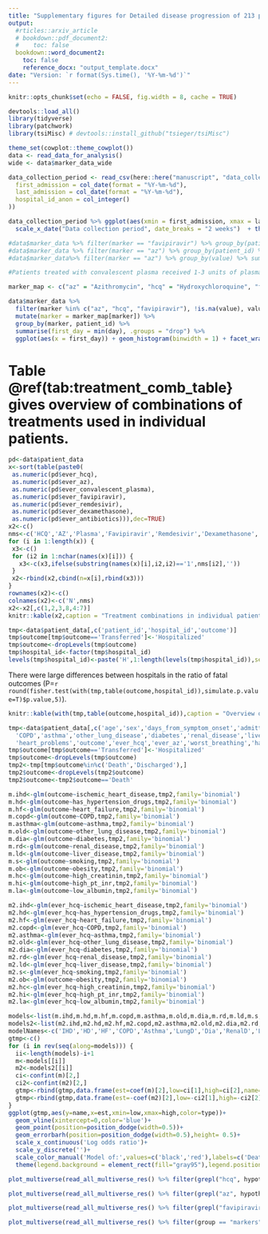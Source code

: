 ```yaml
---
title: "Supplementary figures for Detailed disease progression of 213 patients hospitalized with Covid-19 in the Czech Republic: An exploratory analysis" 
output: 
  #rticles::arxiv_article
  # bookdown::pdf_document2:
  #    toc: false
  bookdown::word_document2: 
    toc: false
    reference_docx: "output_template.docx"
date: "Version: `r format(Sys.time(), '%Y-%m-%d')`"
---
```


```r
knitr::opts_chunk$set(echo = FALSE, fig.width = 8, cache = TRUE)

devtools::load_all()
library(tidyverse)
library(patchwork)
library(tsiMisc) # devtools::install_github("tsieger/tsiMisc")

theme_set(cowplot::theme_cowplot())
data <- read_data_for_analysis()
wide <- data$marker_data_wide

```


```r
data_collection_period <- read_csv(here::here("manuscript", "data_collection_period.csv"), col_types = cols(
  first_admission = col_date(format = "%Y-%m-%d"),
  last_admission = col_date(format = "%Y-%m-%d"),
  hospital_id_anon = col_integer()
))

data_collection_period %>% ggplot(aes(xmin = first_admission, xmax = last_admission, y = hospital_id_anon)) + geom_linerange(size = 3) + scale_y_continuous("Study site")+
  scale_x_date("Data collection period", date_breaks = "2 weeks")  + theme(axis.text.y = element_blank(), axis.ticks.y = element_blank(), axis.text.x = element_text(angle = 45, hjust = 1, vjust = 1)  )
```


```r
#data$marker_data %>% filter(marker == "favipiravir") %>% group_by(patient_id) %>% summarise(days = n(), .groups = "drop") %>% summarise(min_days = min(days), max_days = max(days))
#data$marker_data %>% filter(marker == "az") %>% group_by(patient_id) %>% summarise(days = sum(!is.na(value) & value > 0), .groups = "drop") %>% filter(days > 0) %>% ggplot(aes(x = days)) + geom_histogram(binwidth = 1)
#data$marker_data%>% filter(marker == "az") %>% group_by(value) %>% summarise(n())

#Patients treated with convalescent plasma received 1-3 units of plasma over 1-2 days.

marker_map <- c("az" = "Azithromycin", "hcq" = "Hydroxychloroquine", "favipiravir" = "Favipiravir", "convalescent_plasma" = "Conv. plasma")

data$marker_data %>% 
  filter(marker %in% c("az", "hcq", "favipiravir"), !is.na(value), value > 0) %>%
  mutate(marker = marker_map[marker]) %>%
  group_by(marker, patient_id) %>% 
  summarise(first_day = min(day), .groups = "drop") %>% 
  ggplot(aes(x = first_day)) + geom_histogram(binwidth = 1) + facet_wrap(~marker, scales = "free", nrow = 1) + scale_x_continuous("First day of treatment relative to admission")
```

# Table \@ref(tab:treatment_comb_table} gives overview of combinations of treatments used in individual patients.
```r
pd<-data$patient_data
x<-sort(table(paste0(
 as.numeric(pd$ever_hcq),
 as.numeric(pd$ever_az),
 as.numeric(pd$ever_convalescent_plasma),
 as.numeric(pd$ever_favipiravir),
 as.numeric(pd$ever_remdesivir),
 as.numeric(pd$ever_dexamethasone),
 as.numeric(pd$ever_antibiotics))),dec=TRUE)
x2<-c()
nms<-c('HCQ','AZ','Plasma','Favipiravir','Remdesivir','Dexamethasone','ATB')
for (i in 1:length(x)) {
 x3<-c()
 for (i2 in 1:nchar(names(x)[i])) {
   x3<-c(x3,ifelse(substring(names(x)[i],i2,i2)=='1',nms[i2],''))
 }
 x2<-rbind(x2,cbind(n=x[i],rbind(x3)))
}
rownames(x2)<-c()
colnames(x2)<-c('N',nms)
x2<-x2[,c(1,2,3,8,4:7)]
knitr::kable(x2,caption = "Treatment combinations in individual patients.", booktabs = TRUE)
```

```r
tmp<-data$patient_data[,c('patient_id','hospital_id','outcome')]
tmp$outcome[tmp$outcome=='Transferred']<-'Hospitalized'
tmp$outcome<-dropLevels(tmp$outcome)
tmp$hospital_id<-factor(tmp$hospital_id)
levels(tmp$hospital_id)<-paste('H',1:length(levels(tmp$hospital_id)),sep='')
```

There were large differences between hospitals in the ratio of fatal outcomes 
(P=`r round(fisher.test(with(tmp,table(outcome,hospital_id)),simulate.p.value=T)$p.value,5)`).
```r
knitr::kable(with(tmp,table(outcome,hospital_id)),caption = "Overview of outcomes in different hospitals. Note that at H6, 9 out of 19 patients died, while at H9, no patient died out of 9 patients treated.", booktabs = TRUE)
```

```r

tmp<-data$patient_data[,c('age','sex','days_from_symptom_onset','admitted_for_covid','ischemic_heart_disease','has_hypertension_drugs','heart_failure',
  'COPD','asthma','other_lung_disease','diabetes','renal_disease','liver_disease','smoking','BMI','obesity','last_record','high_creatinin','high_pt_inr','low_albumin',
  'heart_problems','outcome','ever_hcq','ever_az','worst_breathing','had_invasive'),]
tmp$outcome[tmp$outcome=='Transferred']<-'Hospitalized'
tmp$outcome<-dropLevels(tmp$outcome)
tmp2<-tmp[tmp$outcome%in%c('Death','Discharged'),]
tmp2$outcome<-dropLevels(tmp2$outcome)
tmp2$outcome<-tmp2$outcome=='Death'

m.ihd<-glm(outcome~ischemic_heart_disease,tmp2,family='binomial')
m.hd<-glm(outcome~has_hypertension_drugs,tmp2,family='binomial')
m.hf<-glm(outcome~heart_failure,tmp2,family='binomial')
m.copd<-glm(outcome~COPD,tmp2,family='binomial')
m.asthma<-glm(outcome~asthma,tmp2,family='binomial')
m.old<-glm(outcome~other_lung_disease,tmp2,family='binomial')
m.dia<-glm(outcome~diabetes,tmp2,family='binomial')
m.rd<-glm(outcome~renal_disease,tmp2,family='binomial')
m.ld<-glm(outcome~liver_disease,tmp2,family='binomial')
m.s<-glm(outcome~smoking,tmp2,family='binomial')
m.ob<-glm(outcome~obesity,tmp2,family='binomial')
m.hc<-glm(outcome~high_creatinin,tmp2,family='binomial')
m.hi<-glm(outcome~high_pt_inr,tmp2,family='binomial')
m.la<-glm(outcome~low_albumin,tmp2,family='binomial')

m2.ihd<-glm(ever_hcq~ischemic_heart_disease,tmp2,family='binomial')
m2.hd<-glm(ever_hcq~has_hypertension_drugs,tmp2,family='binomial')
m2.hf<-glm(ever_hcq~heart_failure,tmp2,family='binomial')
m2.copd<-glm(ever_hcq~COPD,tmp2,family='binomial')
m2.asthma<-glm(ever_hcq~asthma,tmp2,family='binomial')
m2.old<-glm(ever_hcq~other_lung_disease,tmp2,family='binomial')
m2.dia<-glm(ever_hcq~diabetes,tmp2,family='binomial')
m2.rd<-glm(ever_hcq~renal_disease,tmp2,family='binomial')
m2.ld<-glm(ever_hcq~liver_disease,tmp2,family='binomial')
m2.s<-glm(ever_hcq~smoking,tmp2,family='binomial')
m2.ob<-glm(outcome~obesity,tmp2,family='binomial')
m2.hc<-glm(ever_hcq~high_creatinin,tmp2,family='binomial')
m2.hi<-glm(ever_hcq~high_pt_inr,tmp2,family='binomial')
m2.la<-glm(ever_hcq~low_albumin,tmp2,family='binomial')

models<-list(m.ihd,m.hd,m.hf,m.copd,m.asthma,m.old,m.dia,m.rd,m.ld,m.s,m.ob,m.hc,m.hi,m.la)
models2<-list(m2.ihd,m2.hd,m2.hf,m2.copd,m2.asthma,m2.old,m2.dia,m2.rd,m2.ld,m2.s,m2.ob,m2.hc,m2.hi,m2.la)
modelNames<-c('IHD','HD','HF','COPD','Asthma','LungD','Dia','RenalD','LiverD','Smoking','Obesity','HighCr','HighInr','LowAlb')
gtmp<-c()
for (i in rev(seq(along=models))) {
  ii<-length(models)-i+1
  m<-models[[i]]
  m2<-models2[[i]]
  ci<-confint(m)[2,]
  ci2<-confint(m2)[2,]
  gtmp<-rbind(gtmp,data.frame(est=coef(m)[2],low=ci[1],high=ci[2],name=modelNames[i],type='outcome'))
  gtmp<-rbind(gtmp,data.frame(est=-coef(m2)[2],low=-ci2[1],high=-ci2[2],name=modelNames[i],type='hcq'))
}
ggplot(gtmp,aes(y=name,x=est,xmin=low,xmax=high,color=type))+
  geom_vline(xintercept=0,color='blue')+
  geom_point(position=position_dodge(width=0.5))+
  geom_errorbarh(position=position_dodge(width=0.5),height= 0.5)+
  scale_x_continuous('Log odds ratio')+
  scale_y_discrete('')+
  scale_color_manual('Model of:',values=c('black','red'),labels=c('Death','No ACQ'))+
  theme(legend.background = element_rect(fill="gray95"),legend.position=c(.83,.7))
```


```r
plot_multiverse(read_all_multiverse_res() %>% filter(grepl("hcq", hypothesis)), show_check = TRUE)
```

```r
plot_multiverse(read_all_multiverse_res() %>% filter(grepl("az", hypothesis)), show_check = TRUE)
```
```r
plot_multiverse(read_all_multiverse_res() %>% filter(grepl("favipiravir", hypothesis), model_check != "Problematic"), show_check = TRUE)
```

```r
plot_multiverse(read_all_multiverse_res() %>% filter(group == "markers"), adjustments_to_hide = c("admitted", "smoking", "obesity", "comorbidities \\(sum\\)", "az", "favipiravir", "convalescent_plasma"), show_check = TRUE)

```
